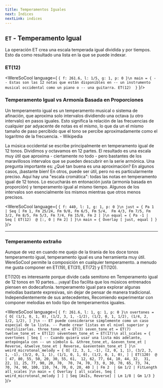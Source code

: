 ```yaml
---
title: Temperamentos Iguales
next: Índices
nextLink: indices
---
```


## `ET` -  Temperamento Igual

La operación ET crea una escala temperada igual dividida y por tiempos.
Esto da como resultado una lista en la que se puede indexar.

### ET(12)

<WereSoCool language={
`{ f: 261.6, l: 1/5, g: 1, p: 0 }\n
main = {
  -- Estas son las 12 notas que están disponibles en
  -- un instrumento musical occidental como un piano o
  -- una guitarra.
  ET(12) 
}`
}/>

### Temperamento Igual vs Armonía Basada en Proporciones

Un temperamento igual es un temperamento musical o sistema de afinación,
que aproxima solo intervalos dividiendo una octava
(u otro intervalo) en pasos iguales.
Esto significa la relación de las frecuencias de cualquier
par adyacente de notas es el mismo, lo que da un
el mismo tamaño de paso percibido que el tono se percibe aproximadamente
como el logaritmo de la frecuencia. - Wikipedia

La música occidental se escribe principalmente en temperamento igual de 12 tonos.
Dividimos y octavamos en 12 partes. El resultado es
una escala muy útil que aproxima - ciertamente no todo - pero
bastantes de los maravillosos intervalos que se pueden descubrir
en la serie armónica. Una pregunta importante es:
¿Qué tan buena es una aproximación? En algunos casos, ¡bastante bien!
En otros, puede ser útil, pero no es particularmente preciso.
Aquí hay una "escala cromática": todas las notas en temperamento igual de 12 tonos. Lo escucharás en entonación justa
(armonía basada en proporción) y temperamento igual al mismo tiempo.
Algunos de los intervalos son esencialmente los mismos
mientras que otros menos precisos.


<WereSoCool language={
`{ f: 440, l: 1, g: 1, p: 0 }\n
just = {
  Pa 1 |
  Seq [
    Fm 1, Fm 25/24, Fm 9/8, Fm 6/5, Fm 5/4, 
    Fm 4/3, Fm 7/5, Fm 3/2, Fm 8/5,
    Fm 5/3, Fm 7/4, Fm 15/8, Fm 2
  ]
}\n
equal = {
  Pa -1 | 
  Seq [
    ET(12) 
    @ [:, 0 | Fm 2]
  ]
}\n
main = {
  Overlay [
    just,
    equal
  ]
}`
}/>

---

### Temperamento extraño

Aunque de vez en cuando me quejo de la tiranía de los doce tonos
temperamento igual, temperamento igual es una herramienta muy útil.
WereSoCool permite la composición en cualquier temperamento. a menudo me gusta
componer en ET(19), ET(31), ET(72) y ET(120).

ET(120) es interesante porque divide cada semitono en
Temperamento igual de 12 tonos en 10 partes... ¡vaya!
Eso facilita que los músicos entrenados piensen en dodecafonía.
temperamento igual para explorar algunas melodías bastante expresivas,
sin dejar de pensar de manera tradicional. Independientemente de sus antecedentes,
Recomiendo experimentar con componer melodías en todo tipo de temperamentos iguales.

<WereSoCool language={
`{ f: 261.6, l: 1, g: 1, p: 0 }\n
overtones = {
  O[
    (1/1, 0, 1, 0),
    (1/2, 3, 1, -1/2),
    (1/2, 0, 1, 1/2),
    (1/4, 2, 1/2, 1/2),
  ]
}\n
-- ET puede considerarse simplemente como un caso especial de la lista.
-- Puede crear listas en el nivel superior y reutilizarlas.
three_tone_et = ET(3)
seven_tone_et = ET(7)
twelve_tone_et = ET(12)
seventeen_tone_et = ET(17)\n
all_scales = {
  overtones |
  Seq [
    -- Cuando quiera usar una lista más adelante, antepóngala con
    -- un símbolo &.
    &three_tone_et,
    &seven_tone_et | Reverse,
    &twelve_tone_et | Reverse,
    &seventeen_tone_et
  ]
}\n
weird_microtonal_melody = {
   O[
    (2, 3, 1, -1),
    (2, 0, 1, 1),
    (3/2, 3, 1, -1),
    (3/2, 0, 1, 1),
    (1/1, 0, 1, 0),
    (1/2, 0, 1, 0),
  ]
  | ET(120) 
    @ [
      47, 80, 55, 50, 20, 30, 55, 61, 
      12, 62, 77, 64, 10, 44, 32, 
      31, 22, 11, 25, 77, 90, 20, 70, 
      70, 74, 70, 73, 0, 30, 70, 65, 73, 74,
      70, 74, 90, 100, 110, 74, 70, 0, 20, 40
    ]
    | Fm 2 
    | Gm 1/2
    | FitLength all_scales
}\n
main = {
  Overlay [
    all_scales,
    Seq [
      weird_microtonal_melody
    ]
  ]
  | Seq [AsIs, Reverse]
  | Lm 1/8
  | Gm 1/3
}`
}/>


